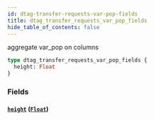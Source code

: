 ```yaml
---
id: dtag-transfer-requests-var-pop-fields
title: dtag_transfer_requests_var_pop_fields
hide_table_of_contents: false
---
```


aggregate var_pop on columns

```graphql
type dtag_transfer_requests_var_pop_fields {
  height: Float
}
```

### Fields

#### [`height`](#) ([`Float`](/07-graphql/scalars/float))
